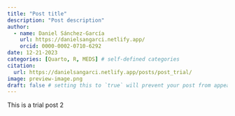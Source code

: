 ```yaml
---
title: "Post title"
description: "Post description"
author:
  - name: Daniel Sánchez-García
    url: https://danielsangarci.netlify.app/
    orcid: 0000-0002-0710-6292
date: 12-21-2023
categories: [Quarto, R, MEDS] # self-defined categories
citation: 
  url: https://danielsangarci.netlify.app/posts/post_trial/ 
image: preview-image.png
draft: false # setting this to `true` will prevent your post from appearing on your listing page until you're ready!
---
```


This is a trial post 2
